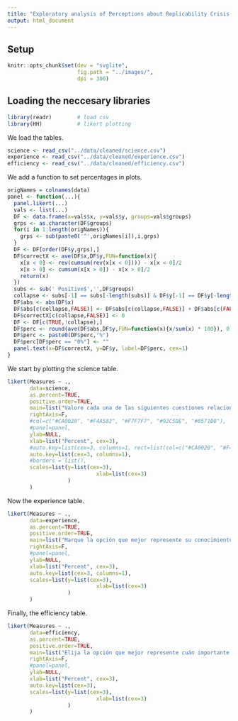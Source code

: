 ```yaml
---
title: "Exploratory analysis of Perceptions about Replicability Crisis and Open Science"
output: html_document
---
```

## Setup
```r
knitr::opts_chunk$set(dev = "svglite",
                      fig.path = "../images/",
                      dpi = 300)
```

## Loading the neccesary libraries
```r
library(readr)        # load csv
library(HH)           # likert plotting
```

We load the tables.
```r
science <- read_csv("../data/cleaned/science.csv")
experience <- read_csv("../data/cleaned/experience.csv")
efficiency <- read_csv("../data/cleaned/efficiency.csv")
```

We add a function to set percentages in plots.
```r
origNames = colnames(data)
panel <- function(...){
  panel.likert(...)
  vals <- list(...)
  DF <- data.frame(x=vals$x, y=vals$y, groups=vals$groups)
  grps <- as.character(DF$groups)
  for(i in 1:length(origNames)){
    grps <- sub(paste0('^',origNames[i]),i,grps)
  }
  DF <- DF[order(DF$y,grps),]
  DF$correctX <- ave(DF$x,DF$y,FUN=function(x){
    x[x < 0] <- rev(cumsum(rev(x[x < 0]))) - x[x < 0]/2
    x[x > 0] <- cumsum(x[x > 0]) - x[x > 0]/2
    return(x)
  })
  subs <- sub(' Positive$','',DF$groups)
  collapse <- subs[-1] == subs[-length(subs)] & DF$y[-1] == DF$y[-length(DF$y)]
  DF$abs <- abs(DF$x)
  DF$abs[c(collapse,FALSE)] <- DF$abs[c(collapse,FALSE)] + DF$abs[c(FALSE,collapse)]
  DF$correctX[c(collapse,FALSE)] <- 0
  DF <- DF[c(TRUE,!collapse),]
  DF$perc <- round(ave(DF$abs,DF$y,FUN=function(x){x/sum(x) * 100}), 0)
  DF$perc <- paste0(DF$perc,'%')
  DF$perc[DF$perc == "0%"] <- ""
  panel.text(x=DF$correctX, y=DF$y, label=DF$perc, cex=1)
}
```

We start by plotting the science table.
```r

likert(Measures ~ .,
       data=science,
       as.percent=TRUE,
       positive.order=TRUE,
       main=list("Valore cada una de las siguientes cuestiones relacionadas con su opinión sobre la ciencia", cex=3),
       rightAxis=F,
       #col=c("#CA0020", "#F4A582", "#F7F7F7", "#92C5DE", "#0571B0"),
       #panel=panel,
       ylab=NULL,
       xlab=list("Percent", cex=3),
       #auto.key=list(cex=3, columns=1, rect=list(col=c("#CA0020", "#F4A582", "#F7F7F7", "#92C5DE", "#0571B0"), border = "black")),
       auto.key=list(cex=3, columns=1),
       #borders = list(),
       scales=list(y=list(cex=3),
                            xlab=list(cex=3)
                   )
       )
```

Now the experience table.
```r

likert(Measures ~ .,
       data=experience,
       as.percent=TRUE,
       positive.order=TRUE,
       main=list("Marque la opción que mejor represente su conocimiento y experiencia con cada práctica en los últimos 5 (cinco) años", cex=3),
       rightAxis=F,
       #panel=panel,
       ylab=NULL,
       xlab=list("Percent", cex=3),
       auto.key=list(cex=3, columns=1),
       scales=list(y=list(cex=3),
                            xlab=list(cex=3)
                   )
       )
```

Finally, the efficiency table.
```r

likert(Measures ~ .,
       data=efficiency,
       as.percent=TRUE,
       positive.order=TRUE,
       main=list("Elija la opción que mejor represente cuán importante considera que es cada una de las siguientes prácticas para mejorar la calidad y eficiencia de las investigaciones en su campo", cex=3),
       rightAxis=F,
       #panel=panel,
       ylab=NULL,
       xlab=list("Percent", cex=3),
       auto.key=list(cex=3),
       scales=list(y=list(cex=3),
                            xlab=list(cex=3)
                   )
       )
```
